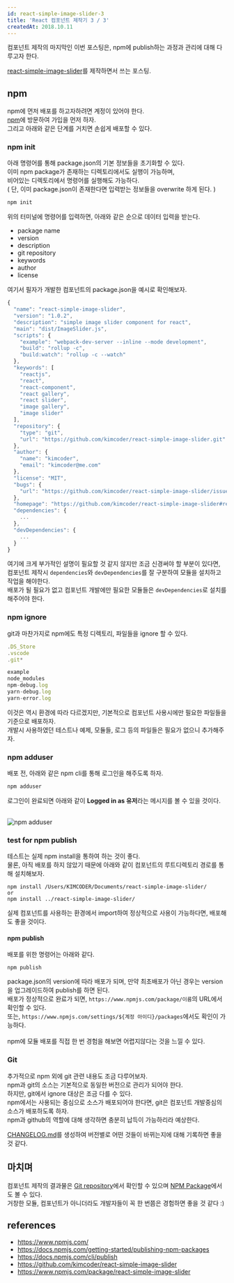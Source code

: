 ```yaml
---
id: react-simple-image-slider-3
title: 'React 컴포넌트 제작기 3 / 3'
createdAt: 2018.10.11
---
```


컴포넌트 제작의 마지막인 이번 포스팅은,
npm에 publish하는 과정과 관리에 대해 다루고자 한다.

[react-simple-image-slider](https://github.com/kimcoder/react-simple-image-slider)를 제작하면서 쓰는 포스팅.

## npm

npm에 먼저 배포를 하고자하려면 계정이 있어야 한다.<br/>
[npm](https://www.npmjs.com)에 방문하여 가입을 먼저 하자.<br/>
그리고 아래와 같은 단계를 거치면 손쉽게 배포할 수 있다.

### npm init

아래 명령어를 통해 package.json의 기본 정보들을 초기화할 수 있다.<br/>
이미 npm package가 존재하는 디렉토리에서도 실행이 가능하며,<br/>
비어있는 디렉토리에서 명령어를 실행해도 가능하다.<br/>
( 단, 이미 package.json이 존재한다면 입력받는 정보들을 overwrite 하게 된다. )

```js
npm init
```

위의 터미널에 명령어를 입력하면, 아래와 같은 순으로 데이터 입력을 받는다.<br/>

- package name
- version
- description
- git repository
- keywords
- author
- license

여기서 필자가 개발한 컴포넌트의 package.json을 예시로 확인해보자.

```js
{
  "name": "react-simple-image-slider",
  "version": "1.0.2",
  "description": "simple image slider component for react",
  "main": "dist/ImageSlider.js",
  "scripts": {
    "example": "webpack-dev-server --inline --mode development",
    "build": "rollup -c",
    "build:watch": "rollup -c --watch"
  },
  "keywords": [
    "reactjs",
    "react",
    "react-component",
    "react gallery",
    "react slider",
    "image gallery",
    "image slider"
  ],
  "repository": {
    "type": "git",
    "url": "https://github.com/kimcoder/react-simple-image-slider.git"
  },
  "author": {
    "name": "kimcoder",
    "email": "kimcoder@me.com"
  },
  "license": "MIT",
  "bugs": {
    "url": "https://github.com/kimcoder/react-simple-image-slider/issues"
  },
  "homepage": "https://github.com/kimcoder/react-simple-image-slider#readme",
  "dependencies": {
    ...
  },
  "devDependencies": {
    ...
  }
}
```

여기에 크게 부가적인 설명이 필요할 것 같지 않지만 조금 신경써야 할 부분이 있다면,<br/>
컴포넌트 제작시 `dependencies`와 `devDependencies`를 잘 구분하여 모듈을 설치하고 작업을 해야한다.<br/>
배포가 될 필요가 없고 컴포넌트 개발에만 필요한 모듈들은 `devDependencies`로 설치를 해주어야 한다.<br/>

### npm ignore

git과 마찬가지로 npm에도 특정 디렉토리, 파일들을 ignore 할 수 있다.<br/>

```js
.DS_Store
.vscode
.git*

example
node_modules
npm-debug.log
yarn-debug.log
yarn-error.log
```

이것은 역시 환경에 따라 다르겠지만, 기본적으로 컴포넌트 사용시에만 필요한 파일들을 기준으로 배포하자.<br/>
개발시 사용하였던 테스트나 예제, 모듈들, 로그 등의 파일들은 필요가 없으니 추가해주자.

### npm adduser

배포 전, 아래와 같은 npm cli를 통해 로그인을 해주도록 하자.

```js
npm adduser
```

로그인이 완료되면 아래와 같이 **Logged in as 유저**라는 메시지를 볼 수 있을 것이다.<br/><br/>

<img src='/assets/images/react-component-3-adduser.png' alt='npm adduser' />

### test for npm publish

테스트는 실제 npm install을 통하여 하는 것이 좋다.<br/>
물론, 아직 배포를 하지 않았기 때문에 아래와 같이 컴포넌트의 루트디렉토리 경로를 통해 설치해보자.<br/>

```
npm install /Users/KIMCODER/Documents/react-simple-image-slider/
or
npm install ../react-simple-image-slider/
```

실제 컴포넌트를 사용하는 환경에서 import하여 정상적으로 사용이 가능하다면, 배포해도 좋을 것이다.<br/>

#### npm publish

배포를 위한 명령어는 아래와 같다.

```
npm publish
```

package.json의 version에 따라 배포가 되며, 만약 최초배포가 아닌 경우는 version을 업그레이드하여 publish를 하면 된다.<br/>
배포가 정상적으로 완료가 되면, `https://www.npmjs.com/package/이름`의 URL에서 확인할 수 있다.<br/>
또는, `https://www.npmjs.com/settings/${계정 아이디}/packages`에서도 확인이 가능하다.<br/><br/>
npm에 모듈 배포를 직접 한 번 경험을 해보면 어렵지않다는 것을 느낄 수 있다.<br/>

### Git

추가적으로 npm 외에 git 관련 내용도 조금 다루어보자.<br/>
npm과 git의 소스는 기본적으로 동일한 버전으로 관리가 되어야 한다.<br/>
하지만, git에서 ignore 대상은 조금 다를 수 있다.<br/>
npm에서는 사용되는 중심으로 소스가 배포되어야 한다면, git은 컴포넌트 개발중심의 소스가 배포하도록 하자.<br/>
npm과 github의 역할에 대해 생각하면 충분히 납득이 가능하리라 예상한다.<br/>

[CHANGELOG.md](https://github.com/kimcoder/react-simple-image-slider/blob/master/CHANGELOG.md)를 생성하여 버전별로 어떤 것들이 바뀌는지에 대해 기록하면 좋을 것 같다.

## 마치며

컴포넌트 제작의 결과물은 [Git repository](https://github.com/kimcoder/react-simple-image-slider)에서 확인할 수 있으며 [NPM Package](https://www.npmjs.com/package/react-simple-image-slider)에서도 볼 수 있다.<br/>
거창한 모듈, 컴포넌트가 아니더라도 개발자들이 꼭 한 번쯤은 경험하면 좋을 것 같다 :)

## references

- https://www.npmjs.com/
- https://docs.npmjs.com/getting-started/publishing-npm-packages
- https://docs.npmjs.com/cli/publish
- https://github.com/kimcoder/react-simple-image-slider
- https://www.npmjs.com/package/react-simple-image-slider

